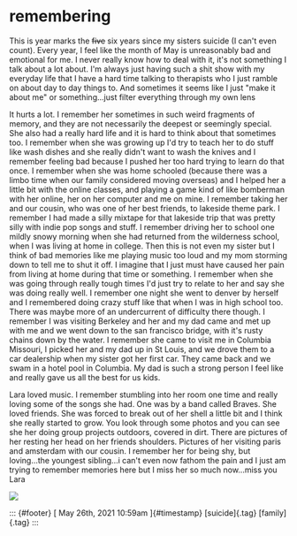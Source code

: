 remembering
===========

This is year marks the ~~five~~ six years since my sisters suicide (I
can't even count). Every year, I feel like the month of May is
unreasonably bad and emotional for me. I never really know how to deal
with it, it's not something I talk about a lot about. I'm always just
having such a shit show with my everyday life that I have a hard time
talking to therapists who I just ramble on about day to day things to.
And sometimes it seems like I just "make it about me" or
something...just filter everything through my own lens

It hurts a lot. I remember her sometimes in such weird fragments of
memory, and they are not necessarily the deepest or seemingly special.
She also had a really hard life and it is hard to think about that
sometimes too. I remember when she was growing up I'd try to teach her
to do stuff like wash dishes and she really didn't want to wash the
knives and I remember feeling bad because I pushed her too hard trying
to learn do that once. I remember when she was home schooled (because
there was a limbo time when our family considered moving overseas) and I
helped her a little bit with the online classes, and playing a game kind
of like bomberman with her online, her on her computer and me on mine. I
remember taking her and our cousin, who was one of her best friends, to
lakeside theme park. I remember I had made a silly mixtape for that
lakeside trip that was pretty silly with indie pop songs and stuff. I
remember driving her to school one mildly snowy morning when she had
returned from the wilderness school, when I was living at home in
college. Then this is not even my sister but I think of bad memories
like me playing music too loud and my mom storming down to tell me to
shut it off. I imagine that I just must have caused her pain from living
at home during that time or something. I remember when she was going
through really tough times I'd just try to relate to her and say she was
doing really well. I remember one night she went to denver by herself
and I remembered doing crazy stuff like that when I was in high school
too. There was maybe more of an undercurrent of difficulty there though.
I remember I was visiting Berkeley and her and my dad came and met up
with me and we went down to the san francisco bridge, with it's rusty
chains down by the water. I remember she came to visit me in Columbia
Missouri, I picked her and my dad up in St Louis, and we drove them to a
car dealership when my sister got her first car. They came back and we
swam in a hotel pool in Columbia. My dad is such a strong person I feel
like and really gave us all the best for us kids.



Lara loved music. I remember stumbling into her room one time and really
loving some of the songs she had. One was by a band called Braves. She
loved friends. She was forced to break out of her shell a little bit and
I think she really started to grow. You look through some photos and you
can see she her doing group projects outdoors, covered in dirt. There
are pictures of her resting her head on her friends shoulders. Pictures
of her visiting paris and amsterdam with our cousin. I remember her for
being shy, but loving...the youngest sibling...i can't even now fathom
the pain and I just am trying to remember memories here but I miss her
so much now...miss you Lara




![](https://64.media.tumblr.com/f6cc4bd37227cab1aa8d9812e116c184/fb62d1aca4f5b588-3f/s640x960/2bd031311cc2ccecc4dc46cd5490cd14e10bb9be.jpg)

::: {#footer}
[ May 26th, 2021 10:59am ]{#timestamp} [suicide]{.tag} [family]{.tag}
:::

